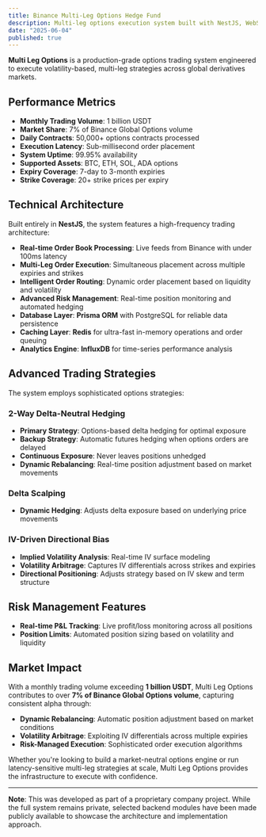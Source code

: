 ```yaml
---
title: Binance Multi-Leg Options Hedge Fund
description: Multi-leg options execution system built with NestJS, WebSocket, Redis, Prisma ORM, and InfluxDB, powering over 7% of Binance Options volume with 1 billion USDT monthly volume. It delivers precision market execution and delta-neutral hedging at scale, processing 50,000+ contracts daily across BTC, ETH with sub-millisecond latency and advanced risk management. Features comprehensive monitoring dashboards for strategy performance and regulatory compliance reporting.
date: "2025-06-04"
published: true
---
```


**Multi Leg Options** is a production-grade options trading system engineered to execute volatility-based, multi-leg strategies across global derivatives markets. 

## Performance Metrics

- **Monthly Trading Volume**: 1 billion USDT
- **Market Share**: 7% of Binance Global Options volume
- **Daily Contracts**: 50,000+ options contracts processed
- **Execution Latency**: Sub-millisecond order placement
- **System Uptime**: 99.95% availability
- **Supported Assets**: BTC, ETH, SOL, ADA options
- **Expiry Coverage**: 7-day to 3-month expiries
- **Strike Coverage**: 20+ strike prices per expiry

## Technical Architecture

Built entirely in **NestJS**, the system features a high-frequency trading architecture:

- **Real-time Order Book Processing**: Live feeds from Binance with under 100ms latency
- **Multi-Leg Order Execution**: Simultaneous placement across multiple expiries and strikes
- **Intelligent Order Routing**: Dynamic order placement based on liquidity and volatility
- **Advanced Risk Management**: Real-time position monitoring and automated hedging
- **Database Layer**: **Prisma ORM** with PostgreSQL for reliable data persistence
- **Caching Layer**: **Redis** for ultra-fast in-memory operations and order queuing
- **Analytics Engine**: **InfluxDB** for time-series performance analysis

## Advanced Trading Strategies

The system employs sophisticated options strategies:

### **2-Way Delta-Neutral Hedging**
- **Primary Strategy**: Options-based delta hedging for optimal exposure
- **Backup Strategy**: Automatic futures hedging when options orders are delayed
- **Continuous Exposure**: Never leaves positions unhedged
- **Dynamic Rebalancing**: Real-time position adjustment based on market movements

### **Delta Scalping**
- **Dynamic Hedging**: Adjusts delta exposure based on underlying price movements


### **IV-Driven Directional Bias**
- **Implied Volatility Analysis**: Real-time IV surface modeling
- **Volatility Arbitrage**: Captures IV differentials across strikes and expiries
- **Directional Positioning**: Adjusts strategy based on IV skew and term structure

## Risk Management Features

- **Real-time P&L Tracking**: Live profit/loss monitoring across all positions
- **Position Limits**: Automated position sizing based on volatility and liquidity

## Market Impact

With a monthly trading volume exceeding **1 billion USDT**, Multi Leg Options contributes to over **7% of Binance Global Options volume**, capturing consistent alpha through:

- **Dynamic Rebalancing**: Automatic position adjustment based on market conditions
- **Volatility Arbitrage**: Exploiting IV differentials across multiple expiries
- **Risk-Managed Execution**: Sophisticated order execution algorithms

Whether you're looking to build a market-neutral options engine or run latency-sensitive multi-leg strategies at scale, Multi Leg Options provides the infrastructure to execute with confidence.

---

**Note**: This was developed as part of a proprietary company project. While the full system remains private, selected backend modules have been made publicly available to showcase the architecture and implementation approach.
